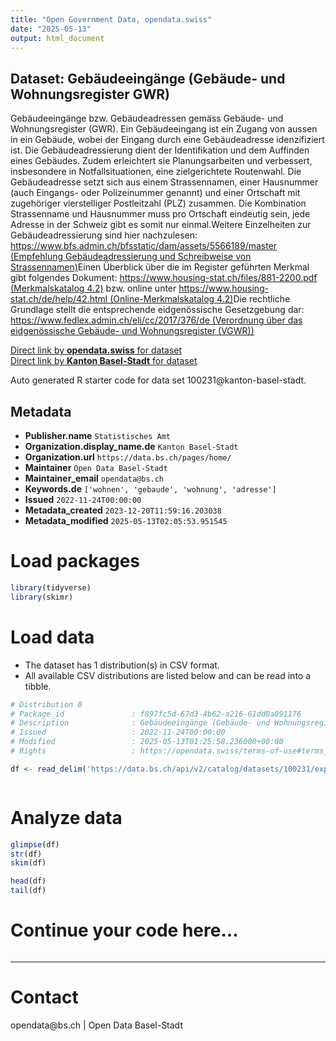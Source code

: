 ```yaml
---
title: "Open Government Data, opendata.swiss"
date: "2025-05-13"
output: html_document
---
```


## Dataset: Gebäudeeingänge (Gebäude- und Wohnungsregister GWR)

Gebäudeeingänge bzw. Gebäudeadressen gemäss Gebäude- und Wohnungsregister (GWR). Ein Gebäudeeingang ist ein Zugang von aussen in ein Gebäude, wobei der Eingang durch eine Gebäudeadresse idenzifiziert ist. Die Gebäudeadressierung dient der Identifikation und dem Auffinden eines Gebäudes. Zudem erleichtert sie Planungsarbeiten und verbessert, insbesondere in Notfallsituationen, eine zielgerichtete Routenwahl. Die Gebäudeadresse setzt sich aus einem Strassennamen, einer Hausnummer (auch Eingangs- oder Polizeinummer genannt) und einer Ortschaft mit zugehöriger vierstelliger Postleitzahl (PLZ) zusammen. Die Kombination Strassenname und Hausnummer muss pro Ortschaft eindeutig sein, jede Adresse in der Schweiz gibt es somit nur einmal.Weitere Einzelheiten zur Gebäudeadressierung sind hier nachzulesen: [https://www.bfs.admin.ch/bfsstatic/dam/assets/5566189/master (Empfehlung Gebäudeadressierung und Schreibweise von Strassennamen)](https://www.bfs.admin.ch/bfsstatic/dam/assets/5566189/master)Einen Überblick über die im Register geführten Merkmal gibt folgendes Dokument: [https://www.housing-stat.ch/files/881-2200.pdf (Merkmalskatalog 4.2)](https://www.housing-stat.ch/files/881-2200.pdf) bzw. online unter [https://www.housing-stat.ch/de/help/42.html (Online-Merkmalskatalog 4.2)](https://www.housing-stat.ch/de/help/42.html)Die rechtliche Grundlage stellt die entsprechende eidgenössische Gesetzgebung dar: [https://www.fedlex.admin.ch/eli/cc/2017/376/de (Verordnung über das eidgenössische Gebäude- und Wohnungsregister (VGWR))](https://www.fedlex.admin.ch/eli/cc/2017/376/de)

[Direct link by **opendata.swiss** for dataset](https://opendata.swiss/de/dataset/gebaudeeingange-gebaude-und-wohnungsregister-gwr)<br>
[Direct link by **Kanton Basel-Stadt** for dataset](https://data.bs.ch/explore/dataset/100231/)

Auto generated R starter code for data set 100231@kanton-basel-stadt.

## Metadata

- **Publisher.name** `Statistisches Amt`
- **Organization.display_name.de** `Kanton Basel-Stadt`
- **Organization.url** `https://data.bs.ch/pages/home/`
- **Maintainer** `Open Data Basel-Stadt`
- **Maintainer_email** `opendata@bs.ch`
- **Keywords.de** `['wohnen', 'gebaude', 'wohnung', 'adresse']`
- **Issued** `2022-11-24T00:00:00`
- **Metadata_created** `2023-12-20T11:59:16.203038`
- **Metadata_modified** `2025-05-13T02:05:53.951545`


# Load packages

```r

library(tidyverse)
library(skimr)

```

# Load data

-   The dataset has 1 distribution(s) in CSV format.
-   All available CSV distributions are listed below and can be read into a tibble.

```r

# Distribution 0
# Package_id               : f897fc5d-67d3-4b62-a216-61dd0a091176
# Description              : Gebäudeeingänge (Gebäude- und Wohnungsregister GWR) (csv)
# Issued                   : 2022-11-24T00:00:00
# Modified                 : 2025-05-13T01:25:58.236000+00:00
# Rights                   : https://opendata.swiss/terms-of-use#terms_by

df <- read_delim('https://data.bs.ch/api/v2/catalog/datasets/100231/exports/csv?use_labels=true')



```

# Analyze data

```r

glimpse(df)
str(df)
skim(df)

head(df)
tail(df)

```

# Continue your code here...

```r

```

------------------------------------------------------------------------

# Contact

opendata@bs.ch | Open Data Basel-Stadt
